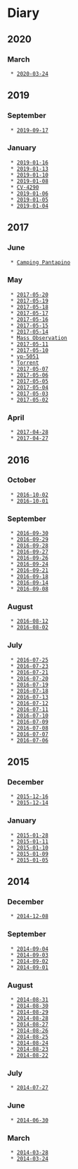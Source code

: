 = Diary =

== 2020 ==

=== March ===
  * [[2020-03-24]]

== 2019 ==

=== September ===
  * [[2019-09-17]]

=== January ===
  * [[2019-01-16]]
  * [[2019-01-13]]
  * [[2019-01-10]]
  * [[2019-01-08]]
  * [[2019-01-07|CV-4290]]
  * [[2019-01-06]]
  * [[2019-01-05]]
  * [[2019-01-04]]

== 2017 ==

=== June ===
  * [[2017-06-04|Camping Pantapino]]

=== May ===
  * [[2017-05-20]]
  * [[2017-05-19]]
  * [[2017-05-18]]
  * [[2017-05-17]]
  * [[2017-05-16]]
  * [[2017-05-15]]
  * [[2017-05-14]]
  * [[2017-05-12|Mass Observation]]
  * [[2017-05-11]]
  * [[2017-05-10]]
  * [[2017-05-09|vp-5051]]
  * [[2017-05-08|Torrent]]
  * [[2017-05-07]]
  * [[2017-05-06]]
  * [[2017-05-05]]
  * [[2017-05-04]]
  * [[2017-05-03]]
  * [[2017-05-02]]

=== April ===
  * [[2017-04-28]]
  * [[2017-04-27]]

== 2016 ==

=== October ===
  * [[2016-10-02]]
  * [[2016-10-01]]

=== September ===
  * [[2016-09-30]]
  * [[2016-09-29]]
  * [[2016-09-28]]
  * [[2016-09-27]]
  * [[2016-09-26]]
  * [[2016-09-24]]
  * [[2016-09-21]]
  * [[2016-09-18]]
  * [[2016-09-14]]
  * [[2016-09-08]]

=== August ===
  * [[2016-08-12]]
  * [[2016-08-02]]

=== July ===
  * [[2016-07-25]]
  * [[2016-07-23]]
  * [[2016-07-21]]
  * [[2016-07-20]]
  * [[2016-07-19]]
  * [[2016-07-18]]
  * [[2016-07-13]]
  * [[2016-07-12]]
  * [[2016-07-11]]
  * [[2016-07-10]]
  * [[2016-07-09]]
  * [[2016-07-08]]
  * [[2016-07-07]]
  * [[2016-07-06]]

== 2015 ==

=== December ===
  * [[2015-12-16]]
  * [[2015-12-14]]

=== January ===
  * [[2015-01-28]]
  * [[2015-01-11]]
  * [[2015-01-10]]
  * [[2015-01-09]]
  * [[2015-01-05]]

== 2014 ==

=== December ===
  * [[2014-12-08]]

=== September ===
  * [[2014-09-04]]
  * [[2014-09-03]]
  * [[2014-09-02]]
  * [[2014-09-01]]

=== August ===
  * [[2014-08-31]]
  * [[2014-08-30]]
  * [[2014-08-29]]
  * [[2014-08-28]]
  * [[2014-08-27]]
  * [[2014-08-26]]
  * [[2014-08-25]]
  * [[2014-08-24]]
  * [[2014-08-23]]
  * [[2014-08-22]]

=== July ===
  * [[2014-07-27]]

=== June ===
  * [[2014-06-30]]

=== March ===
  * [[2014-03-28]]
  * [[2014-03-24]]
